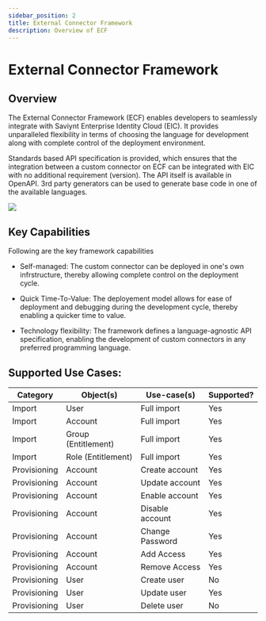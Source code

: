 ```yaml
---
sidebar_position: 2
title: External Connector Framework
description: Overview of ECF
---
```


# External Connector Framework

## Overview

The External Connector Framework (ECF) enables developers to seamlessly integrate with Saviynt Enterprise Identity Cloud (EIC). It provides unparalleled flexibility in terms of choosing the language for development along with complete control of the deployment environment.

Standards based API specification is provided, which ensures that the integration between a custom connector on ECF can be integrated with EIC with no additional requirement (version). The API itself is available in OpenAPI. 3rd party generators can be used to generate base code in one of the available languages.

<!-- img alt="External Connector Framework overview" src="../../../../static/img/ECF_Arch.png" / -->
![](../../../../static/img/ECF_Arch.png)

## Key Capabilities
Following are the key framework capabilities

* Self-managed: The custom connector can be deployed in one's own infrstructure, thereby allowing complete control on the deployment cycle.

* Quick Time-To-Value: The deployement model allows for ease of deployment and debugging during the development cycle, thereby enabling a quicker time to value.

* Technology flexibility: The framework defines a language-agnostic API specification, enabling the development of custom connectors in any preferred programming language.

## **Supported Use Cases:**
| Category | Object(s) | Use-case(s) | Supported? |
| -------- | --------- | ----------- | ---------- |
| Import | User | Full import | Yes |
| Import | Account | Full import | Yes |
| Import | Group (Entitlement) | Full import | Yes |
| Import | Role (Entitlement) | Full import | Yes |
| Provisioning | Account | Create account | Yes |
| Provisioning | Account | Update account | Yes |
| Provisioning | Account | Enable account | Yes |
| Provisioning | Account | Disable account | Yes |
| Provisioning | Account | Change Password | Yes |
| Provisioning | Account | Add Access | Yes |
| Provisioning | Account | Remove Access | Yes |
| Provisioning | User | Create user | No |
| Provisioning | User | Update user | Yes |
| Provisioning | User | Delete user | No |
